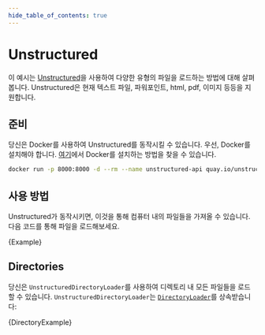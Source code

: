 ```yaml
---
hide_table_of_contents: true
---
```


# Unstructured

이 예시는 [Unstructured](../../../../../ecosystem/unstructured)을 사용하여 다양한 유형의 파일을 로드하는 방법에 대해 살펴봅니다. Unstructured은 현재 텍스트 파일, 파워포인트, html, pdf, 이미지 등등을 지원합니다.

## 준비

당신은 Docker를 사용하여 Unstructured를 동작시킬 수 있습니다. 우선, Docker를 설치해야 합니다. [여기](https://docs.docker.com/get-docker/)에서 Docker를 설치하는 방법을 찾을 수 있습니다.

```bash
docker run -p 8000:8000 -d --rm --name unstructured-api quay.io/unstructured-io/unstructured-api:latest --port 8000 --host 0.0.0.0
```

## 사용 방법

Unstructured가 동작시키면, 이것을 통해 컴퓨터 내의 파일들을 가져올 수 있습니다. 다음 코드를 통해 파일을 로드해보세요.


<CodeBlock language="typescript">{Example}</CodeBlock>

## Directories

당신은 `UnstructuredDirectoryLoader`를 사용하여 디렉토리 내 모든 파일들을 로드할 수 있습니다. `UnstructuredDirectoryLoader`는 [`DirectoryLoader`](./directory.md)를 상속받습니다:


<CodeBlock language="typescript">{DirectoryExample}</CodeBlock>

